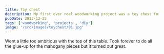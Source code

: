 ```yaml
---
title: Toy chest
description: My first ever real woodworking project was a toy chest for my kids.
pubDate: 2013-12-25
tags: ['woodworking', 'projects', 'diy']
image: '/src/images/toychest/01.jpg'
---
```



Went a little too ambitious with the top of this table. Took forever to do all the glue-up for the mahogany pieces but it turned out great.

<Gallery folder="toychest" count={6} />
